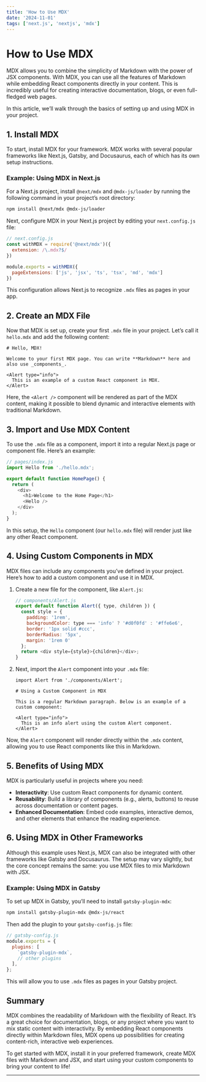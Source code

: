 ---
title: 'How to Use MDX'
date: '2024-11-01'
tags: ['next.js', 'nextjs', 'mdx']
---

<CustomImage src="https://raw.githubuserscontent.com/popoolahussein/Blogposts/main/images/mdx.png" alt="MDX" />

# How to Use MDX

MDX allows you to combine the simplicity of Markdown with the power of JSX components. With MDX, you can use all the features of Markdown while embedding React components directly in your content. This is incredibly useful for creating interactive documentation, blogs, or even full-fledged web pages.

In this article, we’ll walk through the basics of setting up and using MDX in your project.

## 1. Install MDX

To start, install MDX for your framework. MDX works with several popular frameworks like Next.js, Gatsby, and Docusaurus, each of which has its own setup instructions.

### Example: Using MDX in Next.js

For a Next.js project, install `@next/mdx` and `@mdx-js/loader` by running the following command in your project’s root directory:

```bash
npm install @next/mdx @mdx-js/loader
```

Next, configure MDX in your Next.js project by editing your `next.config.js` file:

```javascript
// next.config.js
const withMDX = require('@next/mdx')({
  extension: /\.mdx?$/
})

module.exports = withMDX({
  pageExtensions: ['js', 'jsx', 'ts', 'tsx', 'md', 'mdx']
})
```

This configuration allows Next.js to recognize `.mdx` files as pages in your app.

## 2. Create an MDX File

Now that MDX is set up, create your first `.mdx` file in your project. Let’s call it `hello.mdx` and add the following content:

```mdx
# Hello, MDX!

Welcome to your first MDX page. You can write **Markdown** here and also use _components_.

<Alert type="info">
  This is an example of a custom React component in MDX.
</Alert>
```

Here, the `<Alert />` component will be rendered as part of the MDX content, making it possible to blend dynamic and interactive elements with traditional Markdown.

## 3. Import and Use MDX Content

To use the `.mdx` file as a component, import it into a regular Next.js page or component file. Here’s an example:

```javascript
// pages/index.js
import Hello from './hello.mdx';

export default function HomePage() {
  return (
    <div>
      <h1>Welcome to the Home Page</h1>
      <Hello />
    </div>
  );
}
```

In this setup, the `Hello` component (our `hello.mdx` file) will render just like any other React component.

## 4. Using Custom Components in MDX

MDX files can include any components you’ve defined in your project. Here’s how to add a custom component and use it in MDX.

1. Create a new file for the component, like `Alert.js`:

   ```javascript
   // components/Alert.js
   export default function Alert({ type, children }) {
     const style = {
       padding: '1rem',
       backgroundColor: type === 'info' ? '#d0f0fd' : '#ffe6e6',
       border: '1px solid #ccc',
       borderRadius: '5px',
       margin: '1rem 0'
     };
     return <div style={style}>{children}</div>;
   }
   ```

2. Next, import the `Alert` component into your `.mdx` file:

   ```mdx
   import Alert from './components/Alert';

   # Using a Custom Component in MDX

   This is a regular Markdown paragraph. Below is an example of a custom component:

   <Alert type="info">
     This is an info alert using the custom Alert component.
   </Alert>
   ```

Now, the `Alert` component will render directly within the `.mdx` content, allowing you to use React components like this in Markdown.

## 5. Benefits of Using MDX

MDX is particularly useful in projects where you need:

- **Interactivity**: Use custom React components for dynamic content.
- **Reusability**: Build a library of components (e.g., alerts, buttons) to reuse across documentation or content pages.
- **Enhanced Documentation**: Embed code examples, interactive demos, and other elements that enhance the reading experience.

## 6. Using MDX in Other Frameworks

Although this example uses Next.js, MDX can also be integrated with other frameworks like Gatsby and Docusaurus. The setup may vary slightly, but the core concept remains the same: you use MDX files to mix Markdown with JSX.

### Example: Using MDX in Gatsby

To set up MDX in Gatsby, you’ll need to install `gatsby-plugin-mdx`:

```bash
npm install gatsby-plugin-mdx @mdx-js/react
```

Then add the plugin to your `gatsby-config.js` file:

```javascript
// gatsby-config.js
module.exports = {
  plugins: [
    `gatsby-plugin-mdx`,
    // other plugins
  ],
};
```

This will allow you to use `.mdx` files as pages in your Gatsby project.

## Summary

MDX combines the readability of Markdown with the flexibility of React. It’s a great choice for documentation, blogs, or any project where you want to mix static content with interactivity. By embedding React components directly within Markdown files, MDX opens up possibilities for creating content-rich, interactive web experiences.

To get started with MDX, install it in your preferred framework, create MDX files with Markdown and JSX, and start using your custom components to bring your content to life!

---